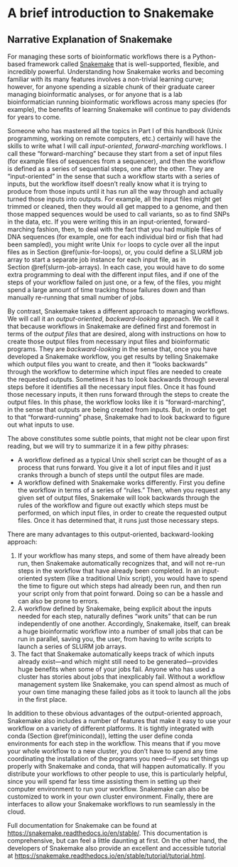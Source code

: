# A brief introduction to Snakemake

## Narrative Explanation of Snakemake

For managing these sorts of bioinformatic workflows there is a Python-based
framework called [Snakemake](https://snakemake.readthedocs.io/en/stable/)
that is well-supported, flexible, and incredibly powerful.
Understanding how Snakemake works and becoming familiar with its many
features involves a non-trivial learning curve; however, for anyone spending
a sizable chunk of their graduate career managing bioinformatic analyses, or for anyone that is
a lab bioinformatician running bioinformatic workflows across
many species (for example), the benefits of learning
Snakemake will continue to pay dividends for years to come.


Someone who has mastered all the topics in Part I of this handbook (Unix programming,
working on remote computers, etc.) certainly will have the skills to write
what I will call _input-oriented_, _forward-marching_ workflows. I call these
"forward-marching" because they start from a set of
input files (for example files of sequences from a sequencer), and then
the workflow is defined as a series of sequential steps, one after the other.
They are "input-oriented" in the sense that such a workflow starts
with a series of inputs, but the workflow itself doesn't really know
what it is trying to produce from those inputs until it has run all the
way through and actually turned those inputs into outputs.
For example, all the input
files might get trimmed or cleaned, then they would all get mapped to a genome,
and then those mapped sequences would be used to call variants, so as to
find SNPs in the data, etc.  If you were writing this in an
input-oriented, forward-marching fashion, then, to deal with the fact that you had multiple files of
DNA sequences (for example, one for each individual bird or fish that had
been sampled), you might write Unix `for` loops to cycle over all the input files
as in Section&nbsp;\@ref(unix-for-loops), or, you could define a SLURM job array to start a separate job
instance for each input file, as in Section&nbsp;\@ref(slurm-job-arrays).  In each case,
you would have to do some extra programming to deal with the different input files, and
if one of the steps of your workflow failed on just one, or a few, of the files,
you might spend a large amount of time tracking those failures down and than
manually re-running that small number of jobs.

By contrast, Snakemake takes a different approach to managing workflows.
We will call it an _output-oriented_, _backward-looking_ approach. We call it
that because workflows in Snakemake are defined first and foremost in terms of the _output files_
that are desired, along with instructions on how to create those output files
from necessary input files and bioinformatic programs.  They are _backward-looking_
in the sense that, once you have developed a Snakemake workflow, you get results by
telling Snakemake which output files you
want to create, and then it "looks backwards" through the workflow to determine which
input files are needed to create the requested outputs.  Sometimes it has to look backwards
through several steps before it identifies all the necessary input files.
Once it has found those necessary inputs, it then runs forward through the steps to
create the output files. In this phase, the workflow looks like it is "forward-marching", in the
sense that outputs are being created from inputs.  But, in order to get to that
"forward-running" phase, Snakemake had to look backward to figure out what inputs to use.

The above constitutes some subtle points, that might not be clear upon first reading,
but we will try to summarize it in a few pithy phrases:

- A workflow defined as a typical Unix shell script can be thought of as a process that runs
forward. You give it a lot of input files and it just cranks through a bunch of steps until
the output files are made.
- A workflow defined with Snakemake works differently. First you define the workflow in terms
of a series of "rules." Then, when you request any given set of output files, Snakemake
will look backwards through
the rules of the workflow and figure out exactly which steps must be performed, on which input
files, in order to create the requested output files. Once it has determined that,
it runs just those necessary steps.

There are many advantages to this output-oriented, backward-looking approach:

1. If your workflow has many steps, and some of them have already been run,
then Snakemake automatically recognizes that, and will not re-run steps
in the workflow that have already been completed. In an input-oriented system (like
a traditional Unix script), you would have to spend the time to figure out
which steps had already been run, and then run your script only from that
point forward.  Doing so can be a hassle and can also be prone to errors.
2. A workflow defined by Snakemake, being explicit about the inputs needed
for each step, naturally defines "work units" that can be run independently of
one another.  Accordingly, Snakemake, itself, can break a huge bioinformatic workflow
into a number of small jobs that can be run in parallel, saving you, the user,
from having to write scripts to launch a series of SLURM job arrays.
3. The fact that Snakemake automatically keeps track of which inputs already
exist---and which might still need to be generated---provides huge benefits when some of your jobs fail.
Anyone who has used a cluster has stories about jobs that inexplicably fail.  Without a workflow
management system like Snakemake, you can spend almost as much of your own time managing these
failed jobs as it took to launch all the jobs in the first place.

In addition to these obvious advantages of the output-oriented approach, Snakemake also
includes a number of features that make it easy to use your workflow on a variety of
different platforms.  It is tightly integrated with conda (Section&nbsp;\@ref(miniconda)),
letting the user define
conda environments for each step in the workflow.  This means that if you move your whole
workflow to a new cluster, you don't have to spend any time coordinating the installation
of the programs you need---if you set things up properly with Snakemake and conda,
that will happen automatically.
If you distribute your workflows to other people to use, this is particularly helpful, since
you will spend far less time assisting them in setting up their computer environment to run
your workflow. Snakemake can also be customized to work in your own cluster environment.  Finally,
there are interfaces to allow your Snakemake workflows to run seamlessly in the cloud.

Full  documentation for Snakemake can be found at
[https://snakemake.readthedocs.io/en/stable/](https://snakemake.readthedocs.io/en/stable/).
This documentation is comprehensive, but can feel a little daunting at first.
On the other hand, the developers of Snakemake also provide an excellent and accessible
tutorial at
[https://snakemake.readthedocs.io/en/stable/tutorial/tutorial.html](https://snakemake.readthedocs.io/en/stable/tutorial/tutorial.html).

